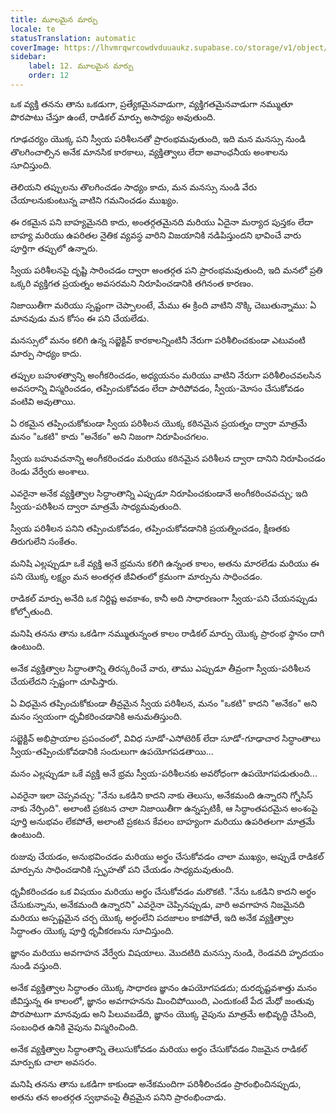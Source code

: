 ```yaml
---
title: మూలమైన మార్పు
locale: te
statusTranslation: automatic
coverImage: https://lhvmrqwrcowdvduuaukz.supabase.co/storage/v1/object/public/strapi-uploads/small_cover-tratado-de-psicologia-revolucionaria.webp-5e15e1cec4e0ebebcde5d7fc7565d8fd.webp
sidebar:
    label: 12. మూలమైన మార్పు
    order: 12
---
```

ఒక వ్యక్తి తనను తాను ఒకడుగా, ప్రత్యేకమైనవాడుగా, వ్యక్తిగతమైనవాడుగా నమ్ముతూ పొరపాటు చేస్తూ ఉంటే, రాడికల్ మార్పు అసాధ్యం అవుతుంది.

గూఢచర్యం యొక్క పని స్వీయ పరిశీలనతో ప్రారంభమవుతుంది, ఇది మన మనస్సు నుండి తొలగించాల్సిన అనేక మానసిక కారకాలు, వ్యక్తిత్వాలు లేదా అవాంఛనీయ అంశాలను సూచిస్తుంది.

తెలియని తప్పులను తొలగించడం సాధ్యం కాదు, మన మనస్సు నుండి వేరు చేయాలనుకుంటున్న వాటిని గమనించడం ముఖ్యం.

ఈ రకమైన పని బాహ్యమైనది కాదు, అంతర్గతమైనది మరియు ఏదైనా మర్యాద పుస్తకం లేదా బాహ్య మరియు ఉపరితల నైతిక వ్యవస్థ వారిని విజయానికి నడిపిస్తుందని భావించే వారు పూర్తిగా తప్పులో ఉన్నారు.

స్వీయ పరిశీలనపై దృష్టి సారించడం ద్వారా అంతర్గత పని ప్రారంభమవుతుంది, ఇది మనలో ప్రతి ఒక్కరి వ్యక్తిగత ప్రయత్నం అవసరమని నిరూపించడానికి తగినంత కారణం.

నిజాయితీగా మరియు స్పష్టంగా చెప్పాలంటే, మేము ఈ క్రింది వాటిని నొక్కి చెబుతున్నాము: ఏ మానవుడు మన కోసం ఈ పని చేయలేడు.

మనస్సులో మనం కలిగి ఉన్న సబ్జెక్టివ్ కారకాలన్నింటినీ నేరుగా పరిశీలించకుండా ఎటువంటి మార్పు సాధ్యం కాదు.

తప్పుల బహుళత్వాన్ని అంగీకరించడం, అధ్యయనం మరియు వాటిని నేరుగా పరిశీలించవలసిన అవసరాన్ని విస్మరించడం, తప్పించుకోవడం లేదా పారిపోవడం, స్వీయ-మోసం చేసుకోవడం వంటివి అవుతాయి.

ఏ రకమైన తప్పించుకోకుండా స్వీయ పరిశీలన యొక్క కఠినమైన ప్రయత్నం ద్వారా మాత్రమే మనం "ఒకటి" కాదు "అనేకం" అని నిజంగా నిరూపించగలం.

స్వీయ బహువచనాన్ని అంగీకరించడం మరియు కఠినమైన పరిశీలన ద్వారా దానిని నిరూపించడం రెండు వేర్వేరు అంశాలు.

ఎవరైనా అనేక వ్యక్తిత్వాల సిద్ధాంతాన్ని ఎప్పుడూ నిరూపించకుండానే అంగీకరించవచ్చు; ఇది స్వీయ-పరిశీలన ద్వారా మాత్రమే సాధ్యమవుతుంది.

స్వీయ పరిశీలన పనిని తప్పించుకోవడం, తప్పించుకోవడానికి ప్రయత్నించడం, క్షీణతకు తిరుగులేని సంకేతం.

మనిషి ఎల్లప్పుడూ ఒకే వ్యక్తి అనే భ్రమను కలిగి ఉన్నంత కాలం, అతను మారలేడు మరియు ఈ పని యొక్క లక్ష్యం మన అంతర్గత జీవితంలో క్రమంగా మార్పును సాధించడం.

రాడికల్ మార్పు అనేది ఒక నిర్దిష్ట అవకాశం, కానీ అది సాధారణంగా స్వీయ-పని చేయనప్పుడు కోల్పోతుంది.

మనిషి తనను తాను ఒకడిగా నమ్ముతున్నంత కాలం రాడికల్ మార్పు యొక్క ప్రారంభ స్థానం దాగి ఉంటుంది.

అనేక వ్యక్తిత్వాల సిద్ధాంతాన్ని తిరస్కరించే వారు, తాము ఎప్పుడూ తీవ్రంగా స్వీయ-పరిశీలన చేయలేదని స్పష్టంగా చూపిస్తారు.

ఏ విధమైన తప్పించుకోకుండా తీవ్రమైన స్వీయ పరిశీలన, మనం "ఒకటి" కాదని "అనేకం" అని మనం స్వయంగా ధృవీకరించడానికి అనుమతిస్తుంది.

సబ్జెక్టివ్ అభిప్రాయాల ప్రపంచంలో, వివిధ సూడో-ఎసోటెరిక్ లేదా సూడో-గూఢాచార సిద్ధాంతాలు స్వీయ-తప్పించుకోవడానికి సందులుగా ఉపయోగపడతాయి...

మనం ఎల్లప్పుడూ ఒకే వ్యక్తి అనే భ్రమ స్వీయ-పరిశీలనకు అవరోధంగా ఉపయోగపడుతుంది...

ఎవరైనా ఇలా చెప్పవచ్చు: "నేను ఒకడిని కాదని నాకు తెలుసు, అనేకమంది ఉన్నారని గ్నోసిస్ నాకు నేర్పింది". అలాంటి ప్రకటన చాలా నిజాయితీగా ఉన్నప్పటికీ, ఆ సిద్ధాంతపరమైన అంశంపై పూర్తి అనుభవం లేకపోతే, అలాంటి ప్రకటన కేవలం బాహ్యంగా మరియు ఉపరితలగా మాత్రమే ఉంటుంది.

రుజువు చేయడం, అనుభవించడం మరియు అర్థం చేసుకోవడం చాలా ముఖ్యం, అప్పుడే రాడికల్ మార్పును సాధించడానికి స్పృహతో పని చేయడం సాధ్యమవుతుంది.

ధృవీకరించడం ఒక విషయం మరియు అర్థం చేసుకోవడం మరొకటి. "నేను ఒకడిని కాదని అర్థం చేసుకున్నాను, అనేకమంది ఉన్నారని" ఎవరైనా చెప్పినప్పుడు, వారి అవగాహన నిజమైనది మరియు అస్పష్టమైన చర్చ యొక్క అర్ధంలేని పదజాలం కాకపోతే, ఇది అనేక వ్యక్తిత్వాల సిద్ధాంతం యొక్క పూర్తి ధృవీకరణను సూచిస్తుంది.

జ్ఞానం మరియు అవగాహన వేర్వేరు విషయాలు. మొదటిది మనస్సు నుండి, రెండవది హృదయం నుండి వస్తుంది.

అనేక వ్యక్తిత్వాల సిద్ధాంతం యొక్క సాధారణ జ్ఞానం ఉపయోగపడదు; దురదృష్టవశాత్తు మనం జీవిస్తున్న ఈ కాలంలో, జ్ఞానం అవగాహనను మించిపోయింది, ఎందుకంటే పేద మేధో జంతువు పొరపాటుగా మానవుడు అని పిలువబడేది, జ్ఞానం యొక్క వైపును మాత్రమే అభివృద్ధి చేసింది, సంబంధిత ఉనికి వైపును విస్మరించింది.

అనేక వ్యక్తిత్వాల సిద్ధాంతాన్ని తెలుసుకోవడం మరియు అర్థం చేసుకోవడం నిజమైన రాడికల్ మార్పుకు చాలా అవసరం.

మనిషి తనను తాను ఒకడిగా కాకుండా అనేకమందిగా పరిశీలించడం ప్రారంభించినప్పుడు, అతను తన అంతర్గత స్వభావంపై తీవ్రమైన పనిని ప్రారంభించాడు.
